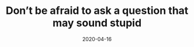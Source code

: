 ---
slug: dont-be-afraid-to-ask-a-question-that-may-sound-stupid
title: "Don’t be afraid to ask a question that may sound stupid"
description: A short reflection on user experience and design.
date: 2020-04-16
readingTime: 1
---